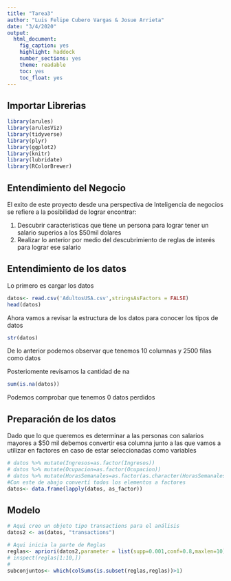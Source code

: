 ```yaml
---
title: "Tarea3"
author: "Luis Felipe Cubero Vargas & Josue Arrieta"
date: "3/4/2020"
output:
  html_document:
    fig_caption: yes
    highlight: haddock
    number_sections: yes
    theme: readable
    toc: yes
    toc_float: yes
---
```


## Importar Librerias

```r
library(arules)
library(arulesViz)
library(tidyverse)
library(plyr)
library(ggplot2)
library(knitr)
library(lubridate)
library(RColorBrewer)
```

## Entendimiento del Negocio

El exito de este proyecto desde una perspectiva de Inteligencia de negocios se refiere a la posibilidad de lograr encontrar:
  
  1) Descubrir características que tiene un persona para lograr tener un salario superios a los $50mil dolares
  2) Realizar lo anterior por medio del descubrimiento de reglas de interés para lograr ese salario 


## Entendimiento de los datos

Lo primero es cargar los datos

```r
datos<- read.csv('AdultosUSA.csv',stringsAsFactors = FALSE)
head(datos)
```

Ahora vamos a revisar la estructura de los datos para conocer los tipos de datos 
```r
str(datos)
```
De lo anterior podemos observar que tenemos 10 columnas y 2500 filas como datos 

Posteriomente revisamos la cantidad de na

```r
sum(is.na(datos))
```

Podemos comprobar que tenemos 0 datos perdidos


## Preparación de los datos

Dado que lo que queremos es determinar a las personas con salarios mayores a $50 mil debemos convertir esa columna junto a las que vamos a utilizar en factores en caso de estar seleccionadas como variables

```r
# datos %>% mutate(Ingresos=as.factor(Ingresos))
# datos %>% mutate(Ocupacion=as.factor(Ocupacion))
# datos %>% mutate(HorasSemanales=as.factor(as.character(HorasSemanales)))
#Con este de abajo convertí todos los elementos a factores
datos<- data.frame(lapply(datos, as_factor))
```

## Modelo

```r
# Aqui creo un objeto tipo transactions para el análisis
datos2 <- as(datos, "transactions")

# Aqui inicia la parte de Reglas
reglas<- apriori(datos2,parameter = list(supp=0.001,conf=0.8,maxlen=10))
# inspect(reglas[1:10,])
# 
subconjuntos<- which(colSums(is.subset(reglas,reglas))>1)

```
